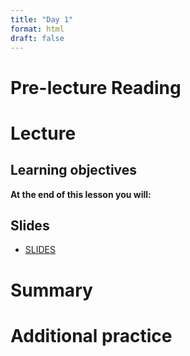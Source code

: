 ```yaml
---
title: "Day 1"
format: html
draft: false
---
```


# Pre-lecture Reading

# Lecture

::: callout-note
## Learning objectives

**At the end of this lesson you will:**

:::

## Slides 

- [SLIDES](LINK)

# Summary 

# Additional practice
